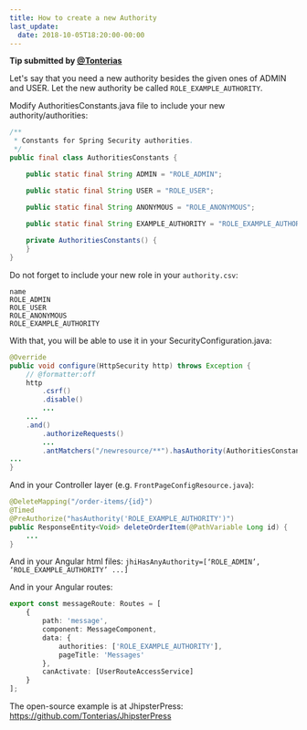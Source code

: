 ```yaml
---
title: How to create a new Authority
last_update:
  date: 2018-10-05T18:20:00-00:00
---
```


__Tip submitted by [@Tonterias](https://github.com/Tonterias)__

Let's say that you need a new authority besides the given ones of ADMIN and USER. Let the new authority be called `ROLE_EXAMPLE_AUTHORITY`.

Modify AuthoritiesConstants.java file to include your new authority/authorities:

```java
/**
 * Constants for Spring Security authorities.
 */
public final class AuthoritiesConstants {

	public static final String ADMIN = "ROLE_ADMIN";

	public static final String USER = "ROLE_USER";

	public static final String ANONYMOUS = "ROLE_ANONYMOUS";
	
	public static final String EXAMPLE_AUTHORITY = "ROLE_EXAMPLE_AUTHORITY";

	private AuthoritiesConstants() {
	}
}
```

Do not forget to include your new role in your `authority.csv`:

```csv
name
ROLE_ADMIN
ROLE_USER
ROLE_ANONYMOUS
ROLE_EXAMPLE_AUTHORITY
```

With that, you will be able to use it in your SecurityConfiguration.java:

```java
@Override
public void configure(HttpSecurity http) throws Exception {
	// @formatter:off
	http
		.csrf()
		.disable()
		...
	...
	.and()
		.authorizeRequests()
		...
		.antMatchers("/newresource/**").hasAuthority(AuthoritiesConstants.ROLE_EXAMPLE_AUTHORITY)
...
}
```

And in your Controller layer (e.g. `FrontPageConfigResource.java`):

```java
@DeleteMapping("/order-items/{id}")
@Timed
@PreAuthorize("hasAuthority('ROLE_EXAMPLE_AUTHORITY')")
public ResponseEntity<Void> deleteOrderItem(@PathVariable Long id) {
	...
}
```

And in your Angular html files: `jhiHasAnyAuthority=[‘ROLE_ADMIN’, ‘ROLE_EXAMPLE_AUTHORITY’ ...]` 

And in your Angular routes:

```ts
export const messageRoute: Routes = [
	{
		path: 'message',
		component: MessageComponent,
		data: {
			authorities: ['ROLE_EXAMPLE_AUTHORITY'],
			pageTitle: 'Messages'
		},
		canActivate: [UserRouteAccessService]
	}
];
```

The open-source example is at JhipsterPress: https://github.com/Tonterias/JhipsterPress
